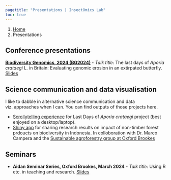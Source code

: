 ```yaml
---
pagetitle: "Presentations | InsectOmics Lab"
toc: true
---
```


```{=html}
<nav aria-label="breadcrumb">
  <ol class="breadcrumb">
    <li class="breadcrumb-item"><a href="index.html">Home</a></li>
    <li class="breadcrumb-item active" aria-current="page">Presentations</li>
  </ol>
</nav>
```


## Conference presentations

[**Biodiversity Genomics, 2024 (BG2024)**](https://www.biodiversitygenomicsconference.org/) - *Talk title*: The last days of *Aporia crataegi* L. in Britain: Evaluating genomic erosion in an extirpated butterfly. [Slides](https://saadarif.github.io/BG2024/)


## Science communication and data visualisation

I like to dabble in alternative science communication and data viz. approaches when I can. You can find outputs of those projects here.

-   [Scrollytelling experience](https://saadarif.github.io/BVW-LastDays/) for Last Days of *Aporia crataegi* project (best enjoyed on a desktop/laptop).
-   [Shiny app](https://8ltxdw-saad-arif.shinyapps.io/NonTimberForestProducts/) for sharing research results on impact of non-timber forest prdoucts on biodiversity in Indonesia. In colloboration with Dr. Marco Campera and the [Sustainable agroforestry group at Oxford Brookes](https://www.brookes.ac.uk/research/units/hls/groups/sustainable-agroforestry)

## Seminars

-    **Aidan Seminar Series, Oxford Brookes, March 2024** - *Talk title*: Using R etc. in teaching and research. [Slides]()